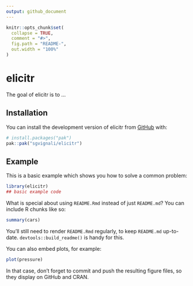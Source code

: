 ```yaml
---
output: github_document
---
```


<!-- README.md is generated from README.Rmd. Please edit that file -->

```r
knitr::opts_chunk$set(
  collapse = TRUE,
  comment = "#>",
  fig.path = "README-",
  out.width = "100%"
)
```

# elicitr

<!-- badges: start -->
<!-- badges: end -->

The goal of elicitr is to ...

## Installation

You can install the development version of elicitr from [GitHub](https://github.com/) with:

``` r
# install.packages("pak")
pak::pak("sgvignali/elicitr")
```

## Example

This is a basic example which shows you how to solve a common problem:

```r
library(elicitr)
## basic example code
```

What is special about using `README.Rmd` instead of just `README.md`? You can include R chunks like so:

```r
summary(cars)
```

You'll still need to render `README.Rmd` regularly, to keep `README.md` up-to-date. `devtools::build_readme()` is handy for this.

You can also embed plots, for example:

```r
plot(pressure)
```

In that case, don't forget to commit and push the resulting figure files, so they display on GitHub and CRAN.
